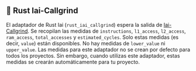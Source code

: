 
## 🦀 Rust Iai-Callgrind

El adaptador de Rust Iai (`rust_iai_callgrind`) espera la salida de [Iai-Callgrind](https://github.com/iai-callgrind/iai-callgrind).
Se recopilan las medidas de `instructions`, `l1_access`, `l2_access`, `ram_access`, `total_accesses` y `estimated_cycles`.
Solo estas medidas (es decir, `value`) están disponibles. No hay medidas de `lower_value` ni `upper_value`.
Las medidas para este adaptador no se crean por defecto para todos los proyectos.
Sin embargo, cuando utilizas este adaptador, estas medidas se crearán automáticamente para tu proyecto.

<CargoRustIaiCallgrind />